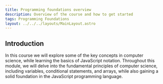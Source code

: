 ```yaml
---
title: Programming foundations overview
description: Overview of the course and how to get started
tags: Programming Foundations
layout: ../../../layouts/MainLayout.astro
---
```


## Introduction

In this course we will explore some of the key concepts in computer science, while learning the basics of JavaScript notation. Throughout this module, we will delve into the fundamental principles of computer science, including variables, conditional statements, and arrays, while also gaining a solid foundation in the JavaScript programming language.
